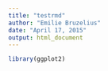 ```yaml
---
title: "testrmd"
author: "Emilie Bruzelius"
date: "April 17, 2015"
output: html_document
---
```

```r
library(ggplot2)
```

